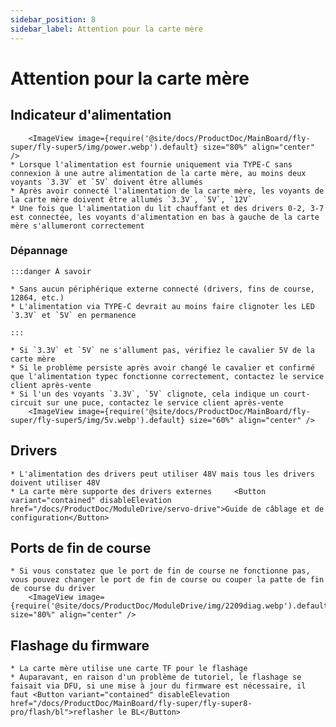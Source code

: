 ```yaml
---
sidebar_position: 8
sidebar_label: Attention pour la carte mère
---
```






# Attention pour la carte mère

## Indicateur d'alimentation

        <ImageView image={require('@site/docs/ProductDoc/MainBoard/fly-super/fly-super5/img/power.webp').default} size="80%" align="center" />
    * Lorsque l'alimentation est fournie uniquement via TYPE-C sans connexion à une autre alimentation de la carte mère, au moins deux voyants `3.3V` et `5V` doivent être allumés
    * Après avoir connecté l'alimentation de la carte mère, les voyants de la carte mère doivent être allumés `3.3V`, `5V`, `12V`
    * Une fois que l'alimentation du lit chauffant et des drivers 0-2, 3-7 est connectée, les voyants d'alimentation en bas à gauche de la carte mère s'allumeront correctement

### Dépannage


    :::danger À savoir

    * Sans aucun périphérique externe connecté (drivers, fins de course, 12864, etc.)
    * L'alimentation via TYPE-C devrait au moins faire clignoter les LED `3.3V` et `5V` en permanence

    :::

    * Si `3.3V` et `5V` ne s'allument pas, vérifiez le cavalier 5V de la carte mère
    * Si le problème persiste après avoir changé le cavalier et confirmé que l'alimentation typec fonctionne correctement, contactez le service client après-vente
    * Si l'un des voyants `3.3V`, `5V` clignote, cela indique un court-circuit sur une puce, contactez le service client après-vente
        <ImageView image={require('@site/docs/ProductDoc/MainBoard/fly-super/fly-super5/img/5v.webp').default} size="60%" align="center" />

## Drivers
    * L'alimentation des drivers peut utiliser 48V mais tous les drivers doivent utiliser 48V
    * La carte mère supporte des drivers externes     <Button variant="contained" disableElevation href="/docs/ProductDoc/ModuleDrive/servo-drive">Guide de câblage et de configuration</Button>

## Ports de fin de course

    * Si vous constatez que le port de fin de course ne fonctionne pas, vous pouvez changer le port de fin de course ou couper la patte de fin de course du driver
        <ImageView image={require('@site/docs/ProductDoc/ModuleDrive/img/2209diag.webp').default} size="80%" align="center" />




## Flashage du firmware

    * La carte mère utilise une carte TF pour le flashage
    * Auparavant, en raison d'un problème de tutoriel, le flashage se faisait via DFU, si une mise à jour du firmware est nécessaire, il faut <Button variant="contained" disableElevation href="/docs/ProductDoc/MainBoard/fly-super/fly-super8-pro/flash/bl">reflasher le BL</Button>